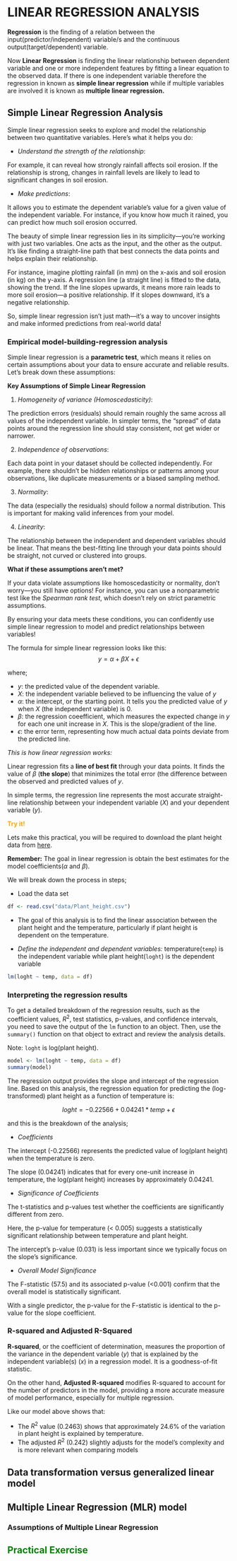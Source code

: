 # LINEAR REGRESSION ANALYSIS

**Regression** is the finding of a relation between the input(predictor/independent) variable/s and the continuous output(target/dependent) variable. 

Now **Linear Regression** is finding the linear relationship between dependent variable and one or more independent features by fitting a linear equation to the observed data. If there is one independent variable therefore the regression in known as **simple linear regression** while if multiple variables are involved it is known as **multiple linear regression.**

## Simple Linear Regression Analysis 

Simple linear regression seeks to explore and model the relationship between two quantitative variables. Here's what it helps you do:

- *Understand the strength of the relationship*:

For example, it can reveal how strongly rainfall affects soil erosion. If the relationship is strong, changes in rainfall levels are likely to lead to significant changes in soil erosion.

- *Make predictions*:

It allows you to estimate the dependent variable's value for a given value of the independent variable. For instance, if you know how much it rained, you can predict how much soil erosion occurred.

The beauty of simple linear regression lies in its simplicity—you’re working with just two variables. One acts as the input, and the other as the output. It’s like finding a straight-line path that best connects the data points and helps explain their relationship.

For instance, imagine plotting rainfall (in mm) on the x-axis and soil erosion (in kg) on the y-axis. A regression line (a straight line) is fitted to the data, showing the trend. If the line slopes upwards, it means more rain leads to more soil erosion—a positive relationship. If it slopes downward, it's a negative relationship.

So, simple linear regression isn't just math—it's a way to uncover insights and make informed predictions from real-world data!

### Empirical model-building-regression analysis 

Simple linear regression is a **parametric test**, which means it relies on certain assumptions about your data to ensure accurate and reliable results. Let’s break down these assumptions:

**Key Assumptions of Simple Linear Regression**

1. *Homogeneity of variance (Homoscedasticity)*:

The prediction errors (residuals) should remain roughly the same across all values of the independent variable. In simpler terms, the "spread" of data points around the regression line should stay consistent, not get wider or narrower.

2. *Independence of observations*:

Each data point in your dataset should be collected independently. For example, there shouldn’t be hidden relationships or patterns among your observations, like duplicate measurements or a biased sampling method.

3. *Normality*:

The data (especially the residuals) should follow a normal distribution. This is important for making valid inferences from your model.

4. *Linearity*:

The relationship between the independent and dependent variables should be linear. That means the best-fitting line through your data points should be straight, not curved or clustered into groups.

**What if these assumptions aren’t met?**

If your data violate assumptions like homoscedasticity or normality, don’t worry—you still have options! For instance, you can use a nonparametric test like the *Spearman rank test*, which doesn’t rely on strict parametric assumptions.

By ensuring your data meets these conditions, you can confidently use simple linear regression to model and predict relationships between variables!

The formula for simple linear regression looks like this: $$y = \alpha + \beta X + \epsilon$$

where; 

- $y$: the predicted value of the dependent variable.
- $X$: the independent variable believed to be influencing the value of $y$
- $\alpha$: the intercept, or the starting point. It tells you the predicted value of $y$ when $X$ (the independent variable) is 0. 
- $\beta$: the regression coeefficient, which measures the expected change in $y$ for each one unit increase in $X$. This is the slope/gradient of the line. 
- $\epsilon$: the error term, representing how much actual data points deviate from the predicted line. 

*This is how linear regression works:*

Linear regression fits a **line of best fit** through your data points. It finds the value of $\beta$ (**the slope**) that minimizes the total error (the difference between the observed and predicted values of $y$.

In simple terms, the regression line represents the most accurate straight-line relationship between your independent variable ($X$) and your dependent variable ($y$).


<span style="color: orange;">**Try it!**</span> 

Lets make this practical, you will be required to download the plant height data from [here](https://environmentalcomputing.net/datasets/Plant_height.csv). 

**Remember:** The goal in linear regression is obtain the best estimates for the model coefficients($\alpha$ and $\beta$). 

We will break down the process in steps; 

- Load the data set 
```r
df <- read.csv("data/Plant_height.csv")
```

- The goal of this analysis is to find the linear association between the plant height and the temperature, particularly if plant height is dependent on the temperature. 

- *Define the independent and dependent variables:* temperature(`temp`) is the independent variable while plant height(`loght`) is the dependent variable
```r
lm(loght ~ temp, data = df)
```

### Interpreting the regression results

To get a detailed breakdown of the regression results, such as the coefficient values, $R^2$, test statistics, p-values, and confidence intervals, you need to save the output of the `lm` function to an object. Then, use the `summary()` function on that object to extract and review the analysis details.

Note: `loght` is log(plant height).
```r
model <- lm(loght ~ temp, data = df)
summary(model)
```

The regression output provides the slope and intercept of the regression line. Based on this analysis, the regression equation for predicting the (log-transformed) plant height as a function of temperature is: 

$$loght = −0.22566+0.04241*temp + \epsilon$$

and this is the breakdown of the analysis;

- *Coefficients*

The intercept (-0.22566) represents the predicted value of log(plant height) when the temperature is zero.

The slope (0.04241) indicates that for every one-unit increase in temperature, the log(plant height) increases by approximately 0.04241.

- *Significance of Coefficients*

The t-statistics and p-values test whether the coefficients are significantly different from zero.

Here, the p-value for temperature (< 0.005) suggests a statistically significant relationship between temperature and plant height.

The intercept's p-value (0.031) is less important since we typically focus on the slope's significance.

- *Overall Model Significance*

The F-statistic (57.5) and its associated p-value (<0.001) confirm that the overall model is statistically significant.

With a single predictor, the p-value for the F-statistic is identical to the p-value for the slope coefficient.

### R-squared and Adjusted R-Squared

**R-squared**, or the coefficient of determination, measures the proportion of the variance in the dependent variable ($y$) that is explained by the independent variable(s) ($x$) in a regression model. It is a goodness-of-fit statistic.

On the other hand, **Adjusted R-squared** modifies R-squared to account for the number of predictors in the model, providing a more accurate measure of model performance, especially for multiple regression.

Like our model above shows that: 

- The $R^2$ value (0.2463) shows that approximately 24.6% of the variation in plant height is explained by temperature.
- The adjusted $R^2$ (0.242) slightly adjusts for the model's complexity and is more relevant when comparing models



## Data transformation versus generalized linear model


## Multiple Linear Regression (MLR) model

### Assumptions of Multiple Linear Regression


## <span style="color: green;">**Practical Exercise**</span> 